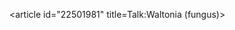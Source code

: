 <article id="22501981" title=Talk:Waltonia (fungus)>
	<talkpage id="22501981" title="Talk:Waltonia (fungus)">
{{WikiProject Fungi|class=stub|importance=low}}
	</talkpage>
</article>